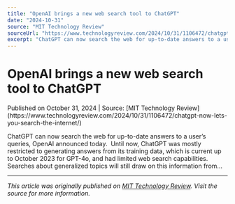 ```yaml
---
title: "OpenAI brings a new web search tool to ChatGPT"
date: "2024-10-31"
source: "MIT Technology Review"
sourceUrl: "https://www.technologyreview.com/2024/10/31/1106472/chatgpt-now-lets-you-search-the-internet/"
excerpt: "ChatGPT can now search the web for up-to-date answers to a user’s queries, OpenAI announced today.  Until now, ChatGPT was mostly restricted to generating answe..."
---
```


# OpenAI brings a new web search tool to ChatGPT

<div class="text-sm text-gray-500 mb-4">
  Published on October 31, 2024 | Source: [MIT Technology Review](https://www.technologyreview.com/2024/10/31/1106472/chatgpt-now-lets-you-search-the-internet/)
</div>

ChatGPT can now search the web for up-to-date answers to a user’s queries, OpenAI announced today.  Until now, ChatGPT was mostly restricted to generating answers from its training data, which is current up to October 2023 for GPT-4o, and had limited web search capabilities. Searches about generalized topics will still draw on this information from…

---

*This article was originally published on [MIT Technology Review](https://www.technologyreview.com/2024/10/31/1106472/chatgpt-now-lets-you-search-the-internet/). Visit the source for more information.*
